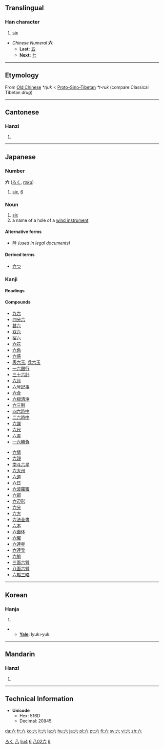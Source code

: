 {{see|陸}}<!-- may be replaced by zh-forms -->

==Translingual==
{{Han stroke| The small vertical stroke above the horizontal line is done from top to bottom. The horizontal stroke is done from left to right. The small diagonal stroke on the left is done from top-right to bottom-left. The small diagonal stroke on the right is done from top-left to bottom-right.}}
===Han character===
{{Han char|rad=八|as=02|sn=4|four=0080<sub>0</sub>|canj=卜金 (YC)}}
# [[six]]


*''Chinese Numeral'' '''六'''
**'''Last:''' [[五]]
**'''Next:''' [[七]]
----

== Etymology ==

From [[Old Chinese]] ''*rjuk'' < [[Proto-Sino-Tibetan]] ''*t-ruk'' (compare Classical Tibetan ''drug'')

----

==Cantonese==
===Hanzi===
{{yue-hanzi|jyut=|y=[[luk6]]}}
# {{defn|Cantonese}}

----

== Japanese ==
[[Category:1000 Japanese basic words|ろく]]
===Number===
'''六''' ([[ろく]], ''[[roku]]'')
# [[six]], [[6]]
=== Noun ===
{{ja-noun|k|hira=ろく|rom=roku}}
# [[six]]
# a name of a hole of a [[wind instrument]]
====Alternative forms====
*[[陸]] ''(used in legal documents)''
====Derived terms====
*[[六つ]]

===Kanji===
{{ja-kanji|grade=|rs=八02}}
====Readings====
{{ja-readings|on=[[ろく]] (''[[roku]]'')|kun=[[むっつ]] ([[六つ]], ''[[muttsu]]'')}}
====Compounds====
{{top2}}
*[[九六]]
*[[四分六]]
*[[甚六]]
*[[双六]]
*[[宿六]]
*[[六花]]
*[[六角]]
*[[六感]]
*[[表六玉]], [[兵六玉]]
*[[一六銀行]]
*[[三十六計]]
*[[六月]]
*[[六号記事]]
*[[六合]]
*[[六根清浄]]
*[[六三制]]
*[[四六時中]]
*[[二六時中]]
*[[六識]]
*[[六尺]]
*[[六書]]
*[[一六勝負]]
{{mid2}}
*[[六情]]
*[[六親]]
*[[南斗六星]]
*[[六大州]]
*[[六道]]
*[[六日]]
*[[六波羅蜜]]
*[[六部]]
*[[六辺形]]
*[[六分]]
*[[六方]]
*[[六法全書]]
*[[六本]]
*[[六面体]]
*[[六曜]]
*[[六連星]]
*[[六連発]]
*[[六腑]]
*[[三面六臂]]
*[[八面六臂]]
*[[六韜三略]]
{{bottom}}  
----
==Korean==
===Hanja===
{{ko-hanja|hangeul=륙>육|eumhun=여섯|rv=ryuk>yuk|mr=ryuk>yuk}}
# {{defn|Korean}}
** '''[[Yale]]''': lyuk>yuk
----
==Mandarin==
===Hanzi===
{{cmn-hanzi|pin=[[liù]] ([[liu4]])|wg=[[liu4|liu<sup>4</sup>]]}}
# {{defn|Mandarin}}
----
==Technical Information==
*'''Unicode'''
**Hex: 516D
**Decimal: 20845



[[Category:zh-tw:Numbers|八]]
[[Category:zh-cn:Numbers|liu4]]
[[Category:Japanese numbers|6]]


[[Category:Grade 1 kanji|八02六]]


[[Category:Korean numbers|6]]

[[da:六]]
[[fr:六]]
[[ko:六]]
[[it:六]]
[[la:六]]
[[hu:六]]
[[ja:六]]
[[pl:六]]
[[pt:六]]
[[fi:六]]
[[sv:六]]
[[vi:六]]
[[zh:六]]